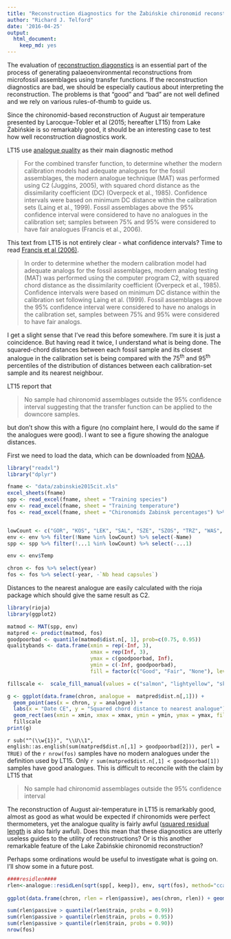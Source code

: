 ```yaml
---
title: "Reconstruction diagnostics for the Żabińskie chironomid reconstruction"
author: "Richard J. Telford"
date: '2016-04-25'
output:
  html_document:
    keep_md: yes
---
```


The evaluation of [reconstruction diagonstics](https://quantpalaeo.wordpress.com/2014/05/03/transfer-function-and-palaeoenvironmenal-reconstruction-diagnostics/) is an essential part of the process of generating palaeoenvironmental reconstructions from microfossil assemblages using transfer functions. If the reconstruction diagnostics are bad, we should be especially cautious about interpreting the reconstruction. The problems is that "good" and "bad" are not well defined and we rely on various rules-of-thumb to guide us.

Since the chironomid-based reconstruction of August air temperature presented by Larocque-Tobler et al (2015; hereafter LT15) from Lake Żabińskie is so remarkably good, it should be an interesting case to test how well reconstruction diagnostics work.

LT15 use [analogue quality](https://quantpalaeo.wordpress.com/2014/05/11/analogue-quality-reconstruction-quality/) as their main diagnostic method 

> For the combined transfer function, to determine whether the modern calibration models had adequate analogues for the fossil assemblages, the modern analogue technique (MAT) was performed using C2 (Juggins, 2005), with squared chord distance as the dissimilarity coefficient (DC) (Overpeck et al., 1985). Confidence intervals were based on minimum DC distance within the calibration sets (Laing et al., 1999). Fossil assemblages above the 95% confidence interval were considered to have no analogues in the calibration set; samples between 75% and 95% were considered to have fair analogues (Francis et al., 2006). 

This text from LT15 is not entirely clear - what confidence intervals? Time to read [Francis et al (2006)](http://www.sciencedirect.com/science/article/pii/S0031018206000277?np=y).

> In order to determine whether the modern calibration model had adequate analogs for the fossil assemblages, modern analog testing (MAT) was performed using the computer program C2, with squared chord distance as the dissimilarity coefficient (Overpeck et al., 1985). Confidence intervals were based on minimum DC distance within the calibration set following Laing et al. (1999). Fossil assemblages above the 95% confidence interval were considered to have no analogs in the calibration set, samples between 75% and 95% were considered to have fair analogs.

I get a slight sense that I've read this before somewhere. I'm sure it is just a coincidence. But having read it twice, I understand what is being done. The squared-chord distances between each fossil sample and its closest analogue in the calibration set is being compared with the 75^th^ and 95^th^ percentiles of the distribution of distances between each calibration-set sample and its nearest neighbour. 

LT15 report that 

> No sample had chironomid assemblages outside the 95% confidence interval suggesting that the transfer function can be applied to the downcore samples. 

but don't show this with a figure (no complaint here, I would do the same if the analogues were good). I want to see a figure showing the analogue distances.


First we need to load the data, which can be downloaded from [NOAA](https://www.ncdc.noaa.gov/cdo/f?p=519:1:0::::P1_STUDY_ID:19501).

```r
library("readxl")
library("dplyr")

fname <- "data/zabinskie2015cit.xls"
excel_sheets(fname)
spp <- read_excel(fname, sheet = "Training species")
env <- read_excel(fname, sheet = "Training temperature")
fos <- read_excel(fname, sheet = "Chironomids Zabinsk percentages") %>% rename(year = ...1)


lowCount <- c("GOR", "KOS", "LEK", "SAL", "SZE", "SZOS", "TRZ", "WAS", "ZAB")
env <- env %>% filter(!Name %in% lowCount) %>% select(-Name)
spp <- spp %>% filter(!...1 %in% lowCount) %>% select(-...1)

env <- env$Temp

chron <- fos %>% select(year)
fos <- fos %>% select(-year, -`Nb head capsules`)

```

Distances to the nearest analogue are easily calculated with the rioja package which should give the same result as C2.

```r
library(rioja)
library(ggplot2)

matmod <- MAT(spp, env)
matpred <- predict(matmod, fos)
goodpoorbad <- quantile(matmod$dist.n[, 1], prob=c(0.75, 0.95))
qualitybands <- data.frame(xmin = rep(-Inf, 3), 
                           xmax = rep(Inf, 3), 
                           ymax = c(goodpoorbad, Inf), 
                           ymin = c(-Inf, goodpoorbad), 
                           fill = factor(c("Good", "Fair", "None"), levels = c("None", "Fair", "Good")))

fillscale <-  scale_fill_manual(values = c("salmon", "lightyellow", "skyblue"), name = "Analogue Quality")

g <- ggplot(data.frame(chron, analogue =  matpred$dist.n[,1])) + 
  geom_point(aes(x = chron, y = analogue)) + 
  labs(x = "Date CE", y = "Squared chord distance to nearest analogue") +
  geom_rect(aes(xmin = xmin, xmax = xmax, ymin = ymin, ymax = ymax, fill = fill), qualitybands, alpha = .5) + 
  fillscale
print(g)
```  

`r sub("^(\\w{1})", "\\U\\1", english::as.english(sum(matpred$dist.n[,1] > goodpoorbad[2])), perl = TRUE)` of the `r nrow(fos)` samples have no modern analogues under the definition used by LT15. Only `r sum(matpred$dist.n[,1] < goodpoorbad[1])` samples have good analogues. This is difficult to reconcile with the claim by LT15 that 

> No sample had chironomid assemblages outside the 95% confidence interval 

The reconstruction of August air-temperature in LT15 is remarkably good, almost as good as what would be expected if chironomids were perfect thermometers, yet the analogue quality is fairly awful ([squared residual length](https://quantpalaeo.wordpress.com/2014/05/17/beyond-nearest-analogue-distance/) is also fairly awful). Does this mean that these diagnostics are utterly useless guides to the utility of reconstructions? Or is this another remarkable feature of the Lake Żabińskie chironomid reconstruction?

Perhaps some ordinations would be useful to investigate what is going on. I'll show some in a future post.



```r
####residlen####
rlen<-analogue::residLen(sqrt(spp[, keep]), env, sqrt(fos), method="cca")
  
ggplot(data.frame(chron, rlen = rlen$passive), aes(chron, rlen)) + geom_point() + geom_hline(yintercept = quantile(rlen$train, probs = c(0.5, 0.9, 0.95, 0.99)), colour = c("blue", "orange", "red", "red"), linetype = c(1, 1, 1, 2))

sum(rlen$passive > quantile(rlen$train, probs = 0.99))
sum(rlen$passive > quantile(rlen$train, probs = 0.95))
sum(rlen$passive > quantile(rlen$train, probs = 0.90))
nrow(fos)
```
